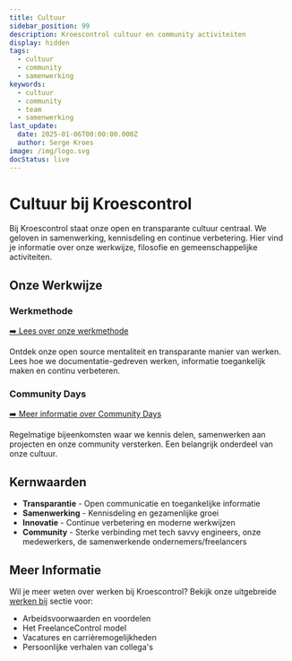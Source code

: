 ```yaml
---
title: Cultuur
sidebar_position: 99
description: Kroescontrol cultuur en community activiteiten
display: hidden
tags:
  - cultuur
  - community
  - samenwerking
keywords:
  - cultuur
  - community
  - team
  - samenwerking
last_update:
  date: 2025-01-06T00:00:00.000Z
  author: Serge Kroes
image: /img/logo.svg
docStatus: live
---
```


# Cultuur bij Kroescontrol

Bij Kroescontrol staat onze open en transparante cultuur centraal. We geloven in samenwerking, kennisdeling en continue verbetering. Hier vind je informatie over onze werkwijze, filosofie en gemeenschappelijke activiteiten.

## Onze Werkwijze

### Werkmethode

[➡️ Lees over onze werkmethode](/cultuur/werkmethode)

Ontdek onze open source mentaliteit en transparante manier van werken. Lees hoe we documentatie-gedreven werken, informatie toegankelijk maken en continu verbeteren.

### Community Days

[➡️ Meer informatie over Community Days](/cultuur/community-days)

Regelmatige bijeenkomsten waar we kennis delen, samenwerken aan projecten en onze community versterken. Een belangrijk onderdeel van onze cultuur.

## Kernwaarden

- **Transparantie** - Open communicatie en toegankelijke informatie
- **Samenwerking** - Kennisdeling en gezamenlijke groei
- **Innovatie** - Continue verbetering en moderne werkwijzen
- **Community** - Sterke verbinding met tech savvy engineers, onze medewerkers, de samenwerkende ondernemers/freelancers

## Meer Informatie

Wil je meer weten over werken bij Kroescontrol? Bekijk onze uitgebreide [werken bij](/werken-bij/) sectie voor:

- Arbeidsvoorwaarden en voordelen
- Het FreelanceControl model
- Vacatures en carrièremogelijkheden
- Persoonlijke verhalen van collega's
